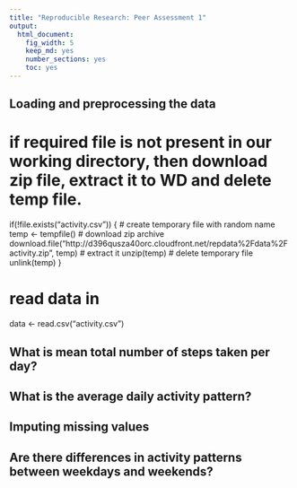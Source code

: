 ```yaml
---
title: "Reproducible Research: Peer Assessment 1"
output: 
  html_document:
    fig_width: 5
    keep_md: yes
    number_sections: yes
    toc: yes
---
```



## Loading and preprocessing the data

# if required file is not present in our working directory, then download zip file, extract it to WD and delete temp file.
if(!file.exists("activity.csv")) {
        # create temporary file with random name
        temp <- tempfile()
        # download zip archive
        download.file("http://d396qusza40orc.cloudfront.net/repdata%2Fdata%2Factivity.zip", temp)
        # extract it
        unzip(temp)
        # delete temporary file
        unlink(temp)
}

# read data in
data <- read.csv("activity.csv")


## What is mean total number of steps taken per day?



## What is the average daily activity pattern?



## Imputing missing values



## Are there differences in activity patterns between weekdays and weekends?
